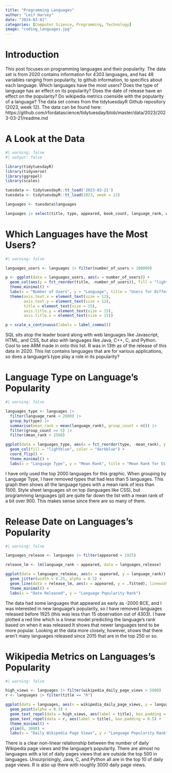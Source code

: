 ```yaml
---
title: "Programming Languages"
author: "Leif Harvey"
date: "2024-03-01"
categories: [Computer Science, Programming, Technology]
image: "coding_languages.jpg"
---
```


# Introduction

This post focuses on programming languages and their popularity. The data set is from 2020 contains information for 4303 languages, and has 48 variables ranging from popularity, to github information, to specifics about each language. Which languages have the most users? Does the type of language has an effect on its popularity? Does the date of release have an effect on the popularity? Do wikipedia metrics coenside with the popularity of a language? The data set comes from the tidytuesdayR Github repository (2023, week 12). The data can be found here: https://github.com/rfordatascience/tidytuesday/blob/master/data/2023/2023-03-21/readme.md

# A Look at the Data
```r
#| warning: false
#| output: false

library(tidytuesdayR)
library(tidyverse)
library(ggrepel)
library(scales)

tuesdata <- tidytuesdayR::tt_load('2023-03-21')
tuesdata <- tidytuesdayR::tt_load(2023, week = 12)

languages <- tuesdata$languages

languages |> select(title, type, appeared, book_count, language_rank, wikipedia_daily_page_views, number_of_users, number_of_jobs, features_has_comments, features_has_semantic_indentation)
```

# Which Languages have the Most Users?
```r
#| warning: false

languages_users <- languages |> filter(number_of_users > 100000)

p <- ggplot(data = languages_users, aes(x = number_of_users)) + 
  geom_col(aes(y = fct_reorder(title, -number_of_users)), fill = "lightblue", color = "darkblue") + 
  theme_minimal() + 
  labs(x = "Number of Users", y = "Language", title = "Users for Different Languages") + 
  theme(axis.text.x = element_text(size = 12),
        axis.text.y = element_text(size = 12),
        title = element_text(size = 15),
        axis.title.y = element_text(size = 15),
        axis.title.x = element_text(size = 15))

p + scale_x_continuous(labels = label_comma())
```

SQL sits atop the leader board along with web languages like Javascript, HTML, and CSS, but also with languages like Java, C++, C, and Python. Cool to see ARM made in onto this list. R was in 13th as of the release of this data in 2020. This list contains languages that are for various applications, so does a language's type play a role in its popularity?


# Language Type on Language's Popularity
```r
#| warning: false

languages_type <- languages |> 
  filter(language_rank < 2000) |> 
  group_by(type) |> 
  summarise(mean_rank = mean(language_rank), group_count = n()) |> 
  filter(group_count >= 5) |>
  filter(mean_rank < 1500)

ggplot(data = languages_type, aes(x = fct_reorder(type, -mean_rank), y = mean_rank)) +
  geom_col(fill = "lightblue", color = "darkblue") + 
  coord_flip() + 
  theme_minimal() + 
  labs(x = "Language Type", y = "Mean Rank", title = "Mean Rank for Different Language Types")
```

I have only used the top 2000 languages for this graphic. When grouping by Language Type, I have removed types that had less than 5 languages. This graph then shows all the language types with a mean rank of less than 1500. Style sheet languages sit on top (languages like CSS), but programming languages (pl) are quite far down the list with a mean rank of a bit over 900. This makes sense since there are so many of them.


# Release Date on Languages's Popularity
```r
#| warning: false

languages_release <- languages |> filter(appeared > 1925)

release_lm <- lm(language_rank ~ appeared, data = languages_release)

ggplot(data = languages_release, aes(x = appeared, y = language_rank)) + 
  geom_jitter(width = 0.25, alpha = 0.5) + 
  geom_line(data = release_lm, aes(x = appeared, y = .fitted), linewidth = 2, color = "red") +
  theme_minimal() + 
  labs(x = "Date Released", y = "Language Popularity Rank")
```

The data had some languages that appeared as early as -2000 BCE, and I was interested in new language's popularity, so I have removed languages released before 1925 (this was less than 15 observation out of 4303). I have plotted a red line which is a linear model predicting the language's rank based on when it was released It shows that newer languages tend to be more popular. Looking at the data more closely, however, shows that there aren't many languages released since 2015 that are in the top 250 or so.

# Wikipedia Metrics on Languages's Popularity
```r
#| warning: false

high_views <- languages |> filter(wikipedia_daily_page_views > 5000)
r <- languages |> filter(title == "R")

ggplot(data = languages, aes(x = wikipedia_daily_page_views, y = language_rank)) + 
  geom_point(alpha = 0.3) + 
  geom_text_repel(data = high_views, aes(label = title), box.padding = 0.5) + 
  geom_text_repel(data = r, aes(label = title), box.padding = 0.5) + 
  theme_minimal() +
  ylim(0, 3000) + 
  labs(x = "Daily Wikipedia Page Views", y = "Language Popularity Rank")
```

There is a clear non-linear relationship between the number of daily Wikipedia page views and the language's popularity. There are almost no languages with a lot of daily pages views that are outside the top 500 in languages. Unsurprisingly, Java, C, and Python all are in the top 10 of daily page views. R is also up there with roughly 3000 daily page views.



